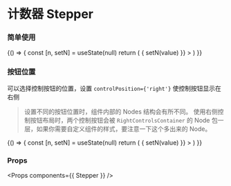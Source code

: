 
<Meta title="Stepper" component={Stepper} />

# 计数器 Stepper


### 简单使用

<Preview>
  <Story name="Stepper">
    {() => {
      const [n, setN] = useState(null)
      return (
        <Stepper
          value={n}
          min={-10}
          max={10}
          onChange={(value) => {
            setN(value)
          }}
        >
        </Stepper>
      )
    }}
  </Story>
</Preview>

### 按钮位置

可以选择控制按钮的位置，设置 `controlPosition={'right'}` 使控制按钮显示在右侧

> 设置不同的按钮位置时，组件内部的 Nodes 结构会有所不同。
> 使用右侧控制按钮布局时，两个控制按钮会被 `RightControlsContainer` 的 Node 包一层，如果你需要自定义组件的样式，要注意一下这个多出来的 Node。

<Preview>
  <Story name="Stepper with controls right position">
    {() => {
      const [n, setN] = useState(null)
      return (
        <Stepper
          controlPosition={'right'}
          value={n}
          onChange={(value) => {
            setN(value)
          }}
        >
        </Stepper>
      )
    }}
  </Story>
</Preview>

### Props

<Props components={{ Stepper }} />